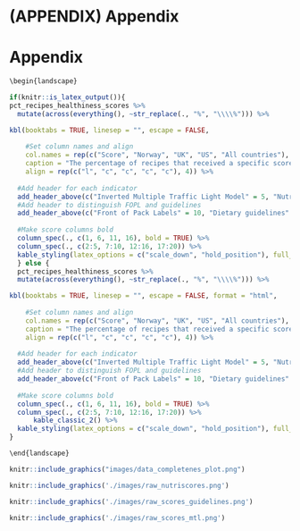 # (APPENDIX) Appendix {.unnumbered}

# Appendix

```r
\begin{landscape}
```
```r
if(knitr::is_latex_output()){
pct_recipes_healthiness_scores %>%
  mutate(across(everything(), ~str_replace(., "%", "\\\\%"))) %>%

kbl(booktabs = TRUE, linesep = "", escape = FALSE,
    
    #Set column names and align
    col.names = rep(c("Score", "Norway", "UK", "US", "All countries"), 4),
    caption = "The percentage of recipes that received a specific score on each healthiness indicator.",
    align = rep(c("l", "c", "c", "c", "c"), 4)) %>%
  
  #Add header for each indicator
  add_header_above(c("Inverted Multiple Traffic Light Model" = 5, "Nutriscore" = 5, "Nordic Nutritional Recommendations" = 5, "World Health Organization Recommendations" = 5)) %>%
  #Add header to distinguish FOPL and guidelines
  add_header_above(c("Front of Pack Labels" = 10, "Dietary guidelines" = 10)) %>%
  
  #Make score columns bold
  column_spec(., c(1, 6, 11, 16), bold = TRUE) %>%
  column_spec(., c(2:5, 7:10, 12:16, 17:20)) %>%
  kable_styling(latex_options = c("scale_down", "hold_position"), full_width = FALSE)
  } else {
  pct_recipes_healthiness_scores %>%
  mutate(across(everything(), ~str_replace(., "%", "\\\\%"))) %>%

kbl(booktabs = TRUE, linesep = "", escape = FALSE, format = "html",
    
    #Set column names and align
    col.names = rep(c("Score", "Norway", "UK", "US", "All countries"), 4),
    caption = "The percentage of recipes that received a specific score on each healthiness indicator.",
    align = rep(c("l", "c", "c", "c", "c"), 4)) %>%
  
  #Add header for each indicator
  add_header_above(c("Inverted Multiple Traffic Light Model" = 5, "Nutriscore" = 5, "Nordic Nutritional Recommendations" = 5, "World Health Organization Recommendations" = 5)) %>%
  #Add header to distinguish FOPL and guidelines
  add_header_above(c("Front of Pack Labels" = 10, "Dietary guidelines" = 10)) %>%
  
  #Make score columns bold
  column_spec(., c(1, 6, 11, 16), bold = TRUE) %>%
  column_spec(., c(2:5, 7:10, 12:16, 17:20)) %>%
      kable_classic_2() %>%
  kable_styling(latex_options = c("scale_down", "hold_position"), full_width = FALSE)
}
```
```r
\end{landscape}
```

```r
knitr::include_graphics("images/data_completenes_plot.png")
```

```r
knitr::include_graphics('./images/raw_nutriscores.png')
```

```r
knitr::include_graphics('./images/raw_scores_guidelines.png')
```

```r
knitr::include_graphics('./images/raw_scores_mtl.png')
```
